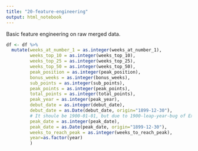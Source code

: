 ```yaml
---
title: "20-feature-engineering"
output: html_notebook
---
```


Basic feature engineering on raw merged data.
```r
df <- df %>% 
  mutate(weeks_at_number_1 = as.integer(weeks_at_number_1),
         weeks_top_10 = as.integer(weeks_top_10),
         weeks_top_25 = as.integer(weeks_top_25),
         weeks_top_50 = as.integer(weeks_top_50),
         peak_position = as.integer(peak_position),
         bonus_weeks = as.integer(bonus_weeks),
         sub_points = as.integer(sub_points),
         peak_points = as.integer(peak_points),
         total_points = as.integer(total_points),
         peak_year = as.integer(peak_year),
         debut_date = as.integer(debut_date),
         debut_date = as.Date(debut_date, origin="1899-12-30"), 
         # It shoule be 1900-01-01, but due to 1900-leap-year-bug of Excel, use 1899-12-30 can get right answer.
         peak_date = as.integer(peak_date),
         peak_date = as.Date(peak_date, origin="1899-12-30"),
         weeks_to_reach_peak = as.integer(weeks_to_reach_peak),
         year=as.factor(year)
         )
```

